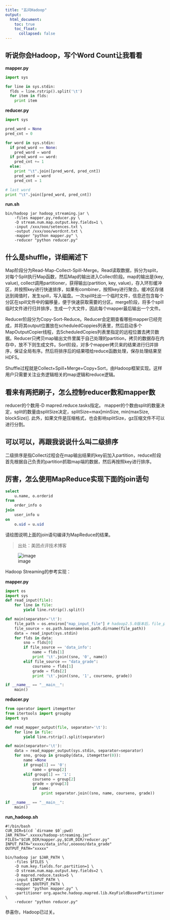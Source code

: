 ```yaml
---
title: "五问Hadoop"
output:
  html_document:
    toc: true
    toc_float: 
      collapsed: false
---
```


## 听说你会Hadoop，写个Word Count让我看看

**mapper.py**

```python
import sys

for line in sys.stdin:
  flds = line.rstrip().split('\t')
  for item in flds:
    print item
```

**reducer.py**

```python
import sys

pred_word = None
pred_cnt = 0

for word in sys.stdin:
  if pred_word == None:
    pred_word = word
  if pred_word == word:
    pred_cnt += 1
  else:
    print "\t".join([pred_word, pred_cnt])
    pred_word = word
    pred_cnt = 1

# last word
print "\t".join([pred_word, pred_cnt])
```

**run.sh**

```shell
bin/hadoop jar hadoop_streaming.jar \
    -files mapper.py,reducer.py \
    -D stream.num.map.output.key.fields=1 \
    -input /xxx/ooo/setences.txt \
    -output /xxx/ooo/wordcnt.txt \
    -mapper "python mapper.py" \
    -reducer "python reducer.py"
```

## 什么是shuffle，详细阐述下
Map阶段分为Read-Map-Collect-Spill-Merge。Read读取数据，拆分为split，对每个Split执行Map函数，然后Map的输出进入Collect阶段。map的输出是(key, value), collect调用partitioner，获得输出(partition, key, value)，存入环形缓冲区，并按照key进行快速排序，如果有combiner，按照key进行聚合。缓冲区存储达到阈值时，发生spill，写入磁盘。一次spill吐出一个临时文件，信息还包含每个分区在spill文件中的偏移量，便于快速获取需要的分区。merge阶段，将多个spill临时文件进行归并排序，生成一个大文件，因此每个mapper最后输出一个文件。

Reducer阶段分为Copy-Sort-Reduce。Reducer会定期查看哪些mapper已经完成，并将其output位置放在scheduledCoppies列表里，然后启动多个MapOutputCopier线程，去ScheduledCopies列表里指定的远程位置去拷贝数据。Reducer只拷贝map输出文件里属于自己处理的partition，拷贝的数据存在内存中，放不下则生成文件。Sort阶段，对多个mapper拷贝来的结果进行归并排序，保证全局有序。然后将排序后的结果喂给reduce函数处理，保存处理结果至HDFS。

Shuffle过程就是Collect+Spill+Merge+Copy+Sort，由Hadoop框架实现。这样用户只需要关注业务逻辑相关的map逻辑和reduce逻辑。

## 看来有两把刷子，怎么控制reducer数和mapper数
reducer的个数用-D mapred.reduce.tasks指定。
mapper的个数由split的数量决定，split的数量由splitSize决定，splitSize=max[minSize, min(maxSize, blockSize)]. 此外，如果文件是压缩格式，也会影响splitSize，gz压缩文件不可以进行分割。

## 可以可以，再跟我说说什么叫二级排序
二级排序是指Collect过程会在map输出结果的key前加入partition，reduce阶段首先根据自己负责的partition抓取map端的数据，然后再按照key进行排序。

## 厉害，怎么使用MapReduce实现下面的join语句

``` sql
select 
    u.name, o.orderid 
from 
    order_info o
join 
    user_info u
on 
    o.uid = u.uid
```

请绘图说明上面的join语句编译为MapReduce的结果。

> 出处：美团点评技术博客

![image](images/hadoop_basic_join.png)

Hadoop Streaming的参考实现：

**mapper.py**

``` python
import os
import sys
def read_input(file):
    for line in file:
        yield line.rstrip().split()

def main(separator='\t'):
    file_path = os.environ["map_input_file"] # hadoop2.5.0版本后，file_path = os.environ["mapreduce_map_input_file"]
    file_source = os.path.basename(os.path.dirname(file_path))
    data = read_input(sys.stdin)
    for flds in data:
        sno = flds[0]
        if file_source == 'data_info':
            name = flds[1]
            print '\t'.join((sno, '0', name))
        elif file_source == "data_grade":
            courseno = flds[1]
            grade = flds[2]
            print '\t'.join((sno, '1', courseno, grade))

if __name__ == "__main__":
    main()
```

**reducer.py**

``` python
from operator import itemgetter
from itertools import groupby
import sys

def read_mapper_output(file, separator='\t'):
    for line in file:
        yield line.rstrip().split(separator)

def main(separator='\t'):
    data = read_mapper_output(sys.stdin, separator=separator)
    for sno, group in groupby(data, itemgetter(0)):
        name =None
        if group[1] == '0':
            name = group[2]
        elif group[1] == '1':
            courseno = group[2]
            grade = group[3]
            if name:
                print separator.join((sno, name, courseno, grade))

if __name__ == "__main__":
    main()
```

**run_hadoop.sh**

``` shell
#!/bin/bash
CUR_DIR=$(cd `dirname $0`;pwd)
JAR_PATH=".xxxxx/hadoop-streaming.jar"
FILES="$CUR_DIR/mapper.py,$CUR_DIR/reducer.py"
INPUT_PATH="xxxxx/data_info/,oooooo/data_grade"
OUTPUT_PATH="xxxxx"

bin/hadoop jar $JAR_PATH \
    -files $FILES \
    -D num.key.fields.for.partition=1 \
    -D stream.num.map.output.key.fields=2 \
    -D mapred.reduce.tasks=5 \
    -input $INPUT_PATH \
    -output $OUTPUT_PATH \
    -mapper "python mapper.py" \
    -partitioner org.apache.hadoop.mapred.lib.KeyFieldBasedPartitioner \
    -reducer "python reducer.py"
```


恭喜你，Hadoop已过关。
